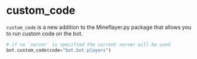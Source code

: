 # custom_code

`custom_code` is a new addition to the Mineflayer.py package that allows you to run custom code on the bot.



```python filename="custom_code.py" {3} copy
# if no `server` is specified the current server will be used
bot.custom_code(code="bot.bot.players")
```